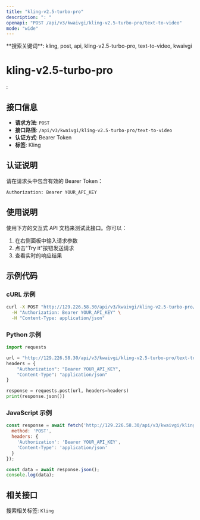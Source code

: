 ```yaml
---
title: "kling-v2.5-turbo-pro"
description: ": "
openapi: "POST /api/v3/kwaivgi/kling-v2.5-turbo-pro/text-to-video"
mode: "wide"
---
```


<Info>
**搜索关键词**: kling, post, api, kling-v2.5-turbo-pro, text-to-video, kwaivgi
</Info>

# kling-v2.5-turbo-pro

: 

## 接口信息

- **请求方法**: `POST`
- **接口路径**: `/api/v3/kwaivgi/kling-v2.5-turbo-pro/text-to-video`
- **认证方式**: Bearer Token
- **标签**: Kling

## 认证说明

请在请求头中包含有效的 Bearer Token：

```bash
Authorization: Bearer YOUR_API_KEY
```

## 使用说明

使用下方的交互式 API 文档来测试此接口。你可以：

1. 在右侧面板中输入请求参数
2. 点击"Try it"按钮发送请求
3. 查看实时的响应结果

## 示例代码

### cURL 示例

```bash
curl -X POST "http://129.226.58.30/api/v3/kwaivgi/kling-v2.5-turbo-pro/text-to-video" \
  -H "Authorization: Bearer YOUR_API_KEY" \
  -H "Content-Type: application/json"
```

### Python 示例

```python
import requests

url = "http://129.226.58.30/api/v3/kwaivgi/kling-v2.5-turbo-pro/text-to-video"
headers = {
    "Authorization": "Bearer YOUR_API_KEY",
    "Content-Type": "application/json"
}

response = requests.post(url, headers=headers)
print(response.json())
```

### JavaScript 示例

```javascript
const response = await fetch('http://129.226.58.30/api/v3/kwaivgi/kling-v2.5-turbo-pro/text-to-video', {
  method: 'POST',
  headers: {
    'Authorization': 'Bearer YOUR_API_KEY',
    'Content-Type': 'application/json'
  }
});

const data = await response.json();
console.log(data);
```

## 相关接口

搜索相关标签: `Kling`

